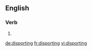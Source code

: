 ==English==

===Verb===
{{head|en}}

# {{present participle of|disport}}

[[de:disporting]]
[[fr:disporting]]
[[vi:disporting]]